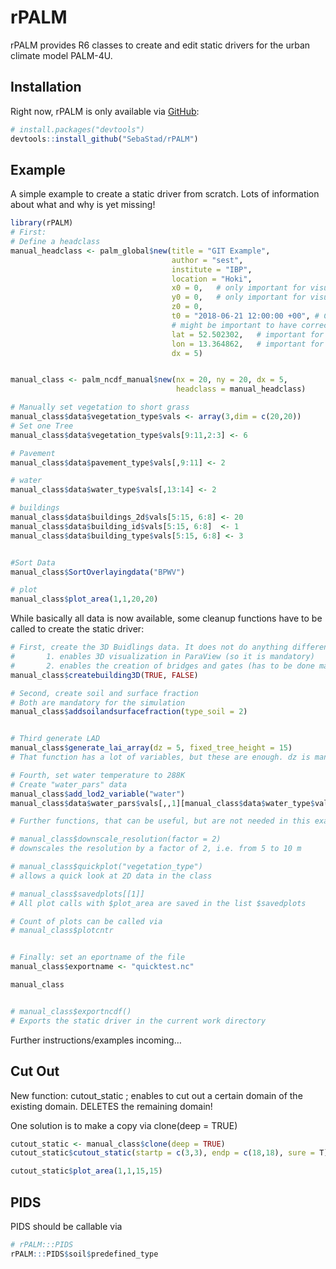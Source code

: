 # rPALM

<!-- badges: start -->
<!-- badges: end -->

rPALM provides R6 classes to create and edit static drivers for the urban climate model PALM-4U.

## Installation

Right now, rPALM is only available via [GitHub](https://github.com/):

``` r
# install.packages("devtools")
devtools::install_github("SebaStad/rPALM")
```
## Example

A simple example to create a static driver from scratch. Lots of information about what and why is yet missing!

```{r example}
library(rPALM)
# First:
# Define a headclass
manual_headclass <- palm_global$new(title = "GIT Example",
                                    author = "sest",
                                    institute = "IBP",
                                    location = "Hoki",
                                    x0 = 0,   # only important for visualization on a map later on
                                    y0 = 0,   # only important for visualization on a map later on
                                    z0 = 0,
                                    t0 = "2018-06-21 12:00:00 +00", # Character with Date in this format, 
                                    # might be important to have correct in later releases of PALM!
                                    lat = 52.502302,   # important for solar radiation
                                    lon = 13.364862,   # important for solar radiation
                                    dx = 5)


manual_class <- palm_ncdf_manual$new(nx = 20, ny = 20, dx = 5,
                                     headclass = manual_headclass)

# Manually set vegetation to short grass
manual_class$data$vegetation_type$vals <- array(3,dim = c(20,20))
# Set one Tree
manual_class$data$vegetation_type$vals[9:11,2:3] <- 6

# Pavement
manual_class$data$pavement_type$vals[,9:11] <- 2

# water 
manual_class$data$water_type$vals[,13:14] <- 2

# buildings
manual_class$data$buildings_2d$vals[5:15, 6:8] <- 20
manual_class$data$building_id$vals[5:15, 6:8]  <- 1
manual_class$data$building_type$vals[5:15, 6:8] <- 3


#Sort Data
manual_class$SortOverlayingdata("BPWV")

# plot
manual_class$plot_area(1,1,20,20)

```

While basically all data is now available, some cleanup functions have to be called to create the static driver:

```{r cleanup}
# First, create the 3D Buidlings data. It does not do anything different from buildings_2d BUT:
#       1. enables 3D visualization in ParaView (so it is mandatory)
#       2. enables the creation of bridges and gates (has to be done manually, time expensive)
manual_class$createbuilding3D(TRUE, FALSE)

# Second, create soil and surface fraction
# Both are mandatory for the simulation
manual_class$addsoilandsurfacefraction(type_soil = 2)


# Third generate LAD
manual_class$generate_lai_array(dz = 5, fixed_tree_height = 15)
# That function has a lot of variables, but these are enough. dz is mandatory

# Fourth, set water temperature to 288K
# Create "water_pars" data 
manual_class$add_lod2_variable("water")
manual_class$data$water_pars$vals[,,1][manual_class$data$water_type$vals>=0] <- 288

# Further functions, that can be useful, but are not needed in this example:

# manual_class$downscale_resolution(factor = 2)
# downscales the resolution by a factor of 2, i.e. from 5 to 10 m

# manual_class$quickplot("vegetation_type")
# allows a quick look at 2D data in the class

# manual_class$savedplots[[1]]
# All plot calls with $plot_area are saved in the list $savedplots

# Count of plots can be called via 
# manual_class$plotcntr


# Finally: set an eportname of the file
manual_class$exportname <- "quicktest.nc"

manual_class


# manual_class$exportncdf()
# Exports the static driver in the current work directory
```

Further instructions/examples incoming...

## Cut Out
New function:
cutout_static ; enables to cut out a certain domain of the existing domain.
DELETES the remaining domain!

One solution is to make a copy via clone(deep = TRUE)

```{r cutout}
cutout_static <- manual_class$clone(deep = TRUE)
cutout_static$cutout_static(startp = c(3,3), endp = c(18,18), sure = T)

cutout_static$plot_area(1,1,15,15)
```


## PIDS

PIDS should be callable via
```{r PIDS}
# rPALM:::PIDS
rPALM:::PIDS$soil$predefined_type
```
